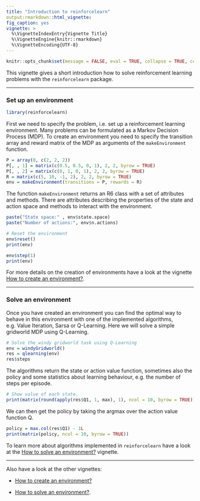 ```yaml
---
title: "Introduction to reinforcelearn"
output:rmarkdown::html_vignette:
fig_caption: yes
vignette: >
  %\VignetteIndexEntry{Vignette Title}
  %\VignetteEngine{knitr::rmarkdown}
  %\VignetteEncoding{UTF-8}
---
```


<style type="text/css">
h1.title {
  font-size: 34px;
}
</style>

```r
knitr::opts_chunk$set(message = FALSE, eval = TRUE, collapse = TRUE, comment = "#>")
```

This vignette gives a short introduction how to solve reinforcement learning problems with the `reinforcelearn` package.

---

### Set up an environment

```r
library(reinforcelearn)
```

First we need to specify the problem, i.e. set up a reinforcement learning environment. Many problems can be formulated as a Markov Decision Process (MDP). To create an environment you need to specify the transition array and reward matrix of the MDP as arguments of the `makeEnvironment` function.

```r
P = array(0, c(2, 2, 2))
P[, , 1] = matrix(c(0.5, 0.5, 0, 1), 2, 2, byrow = TRUE)
P[, , 2] = matrix(c(0, 1, 0, 1), 2, 2, byrow = TRUE)
R = matrix(c(5, 10, -1, 2), 2, 2, byrow = TRUE)  
env = makeEnvironment(transitions = P, rewards = R)
```

The function `makeEnvironment` returns an R6 class with a set of attributes and methods. There are attributes describing the properties of the state and action space and methods to interact with the environment.

```r
paste("State space:" , env$state.space)
paste("Number of actions:", env$n.actions)

# Reset the environment
env$reset()
print(env)

env$step(1)
print(env)
```

For more details on the creation of environments have a look at the vignette [How to create an environment?](environments.html).

---

### Solve an environment

Once you have created an environment you can find the optimal way to behave in this environment with one of the implemented algorithms, e.g. Value Iteration, Sarsa or Q-Learning. Here we will solve a simple gridworld MDP using Q-Learning.

```r
# Solve the windy gridworld task using Q-Learning
env = windyGridworld()
res = qlearning(env)
res$steps
```

The algorithms return the state or action value function, sometimes also the policy and some statistics about learning behaviour, e.g. the number of steps per episode.

```r
# Show value of each state.
print(matrix(round(apply(res$Q1, 1, max), 1), ncol = 10, byrow = TRUE))
```

We can then get the policy by taking the argmax over the action value function Q.

```r
policy = max.col(res$Q1) - 1L
print(matrix(policy, ncol = 10, byrow = TRUE))
```

To learn more about algorithms implemented in `reinforcelearn` have a look at the [How to solve an environment?](algorithms.html) vignette.

---

Also have a look at the other vignettes: 

- [How to create an environment?](environments.html)

- [How to solve an environment?](algorithms.html).
